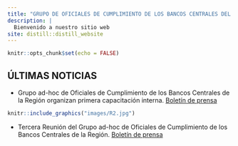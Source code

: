 ```yaml
---
title: "GRUPO DE OFICIALES DE CUMPLIMIENTO DE LOS BANCOS CENTRALES DEL CMCA"
description: |
  Bienvenido a nuestro sitio web
site: distill::distill_website
---
```


```r
knitr::opts_chunk$set(echo = FALSE)
```
## ÚLTIMAS NOTICIAS



- Grupo ad-hoc de Oficiales de Cumplimiento de los Bancos Centrales de la Región organizan primera capacitación interna. [Boletín de prensa](http://www.secmca.org/wp-content/uploads/2021/06/Boletin-de-Prensa-Capacitaci%C3%B3n-Interna-GOC.pdf)


```r
knitr::include_graphics("images/R2.jpg")
```



- Tercera Reunión del Grupo ad-hoc de Oficiales de Cumplimiento de los Bancos Centrales de la Región. [Boletín de prensa](http://www.secmca.org/wp-content/uploads/2021/03/Boletin-de-Prensa-Reuni%C3%B3n-Virtual-GOC.pdf)


